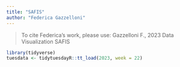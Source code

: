 ```yaml
---
title: "SAFIS"
author: "Federica Gazzelloni"
---
```


> To cite Federica's work, please use: Gazzelloni F., 2023 Data Visualization SAFIS


```r
library(tidyverse)
tuesdata <- tidytuesdayR::tt_load(2023, week = 22)
```

